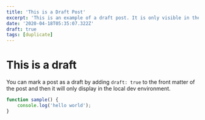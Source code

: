 ```yaml
---
title: 'This is a Draft Post'
excerpt: 'This is an example of a draft post. It is only visible in the local dev environment.'
date: '2020-04-18T05:35:07.322Z'
draft: true
tags: [duplicate]
---
```



# This is a draft

You can mark a post as a draft by adding `draft: true` to the front matter of the post and then it will only display in the local dev environment.

```js
function sample() {
    console.log('hello world');
}
```